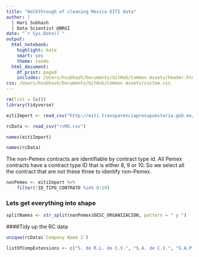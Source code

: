 ```yaml
---
title: "Walkthrough of cleaning Mexico EITI data"
author: |
  | Hari Subhash
  | Data Scientist @NRGI
date: "`r Sys.Date()`"
output:
  html_notebook:
    highlight: kate
    smart: yes
    theme: cosmo
  html_document:
    df_print: paged
    includes: /Users/hsubhash/Documents/GitHub/Common Assets/header.html
css: /Users/hsubhash/Documents/GitHub/Common Assets/custom.css
---
```



```r
rm(list = ls())
library(tidyverse)

eitiImport <- read_csv("http://eiti.transparenciapresupuestaria.gob.mx/es/eiti/ficha_recurso/_rid/13/_mto/3/_mod/descargar?tipo=recurso_csv&id=4")

rcData <- read_csv("rcMX.csv")
```


```r
names(eitiImport)
```

```r
names(rcData)
```

The non-Pemex contracts are identifiable by contract type id. All Pemex contracts have a contract type ID that is either 8, 9 or 10. So we select all the contract that are not these three to identify non-Pemex.

```r
nonPemex <- eitiImport %>% 
    filter(!ID_TIPO_CONTRATO %in% 8:10)

```


### Lets get everything into shape

```r
splitNames <- str_split(nonPemex$DESC_ORGANIZACION, pattern = " y ")
```



####Tidy up the RC data

```r
unique(rcData$`Company Name 2`)

listOfCompExtensions <- c("S. de R.L. de C.V.", "S.A. de C.V.", "S.A.P.I. de C.V.", "S.A.PI. de C.V.", "S.AP.I. de C.V.")
```


